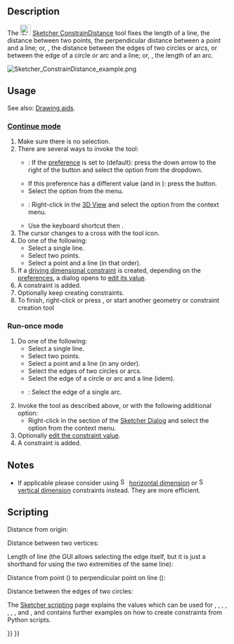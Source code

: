 <languages/>
<translate>

<!--T:12-->
{{Docnav
|[[Sketcher_ConstrainDistanceY|Vertical Dimension]]
|[[Sketcher_ConstrainRadiam|Radius/Diameter Dimension]]
|[[Sketcher_Workbench|Sketcher]]
|IconL=Sketcher_ConstrainDistanceY.svg
|IconR=Sketcher_ConstrainRadiam.svg
|IconC=Workbench_Sketcher.svg
}}

<!--T:1-->
{{GuiCommand
|Name=Sketcher ConstrainDistance
|MenuLocation=Sketch → Constraints → Distance Dimension
|Workbenches=[[Sketcher_Workbench|Sketcher]]
|Shortcut={{KEY|K}} {{KEY|D}}
|SeeAlso=[[Sketcher_ConstrainDistanceX|Sketcher ConstrainDistanceX]], [[Sketcher_ConstrainDistanceY|Sketcher ConstrainDistanceY]]
}}

==Description== <!--T:23-->

<!--T:2-->
The [[Image:Sketcher_ConstrainDistance.svg|24px]] [[Sketcher_ConstrainDistance|Sketcher ConstrainDistance]] tool fixes the length of a line, the distance between two points, the perpendicular distance between a point and a line; or, {{Version|0.21}}, the distance between the edges of two circles or arcs, or between the edge of a circle or arc and a line; or, {{Version|1.0}}, the length of an arc.

</translate>
[[Image:Sketcher_ConstrainDistance_example.png]]
<translate>

==Usage== <!--T:9-->

<!--T:25-->
See also: [[Sketcher_Workbench#Drawing_aids|Drawing aids]].

===[[Sketcher_Workbench#Continue_modes|Continue mode]]=== <!--T:26-->

<!--T:10-->
# Make sure there is no selection.
# There are several ways to invoke the tool:
#* {{Version|1.0}}: If the {{MenuCommand|Dimensioning constraints}} [[Sketcher_Preferences#General|preference]] is set to {{Value|Single tool}} (default): press the down arrow to the right of the {{Button|[[Image:Sketcher_Dimension.svg||x16px]][[Image:Toolbar_flyout_arrow.svg|x16px]]}} button and select the {{MenuCommand|[[Image:Sketcher_ConstrainDistance.svg|16px]] Distance Dimension}} option from the dropdown.
#* If this preference has a different value (and in {{VersionMinus|0.21}}): press the {{Button|[[Image:Sketcher_ConstrainDistance.svg|16px]] [[Sketcher_ConstrainDistance|Distance Dimension]]}} button.
#* Select the {{MenuCommand|Sketch → Constraints → [[File:Sketcher_ConstrainDistance.svg|16px]] Distance Dimension}} option from the menu.
#* {{Version|1.0}}: Right-click in the [[3D_View|3D View]] and select the {{MenuCommand|Dimension → [[Image:Sketcher_ConstrainDistance.svg|16px]] Distance Dimension}} option from the context menu.
#* Use the keyboard shortcut {{KEY|K}} then {{KEY|D}}.
# The cursor changes to a cross with the tool icon.
# Do one of the following:
#* Select a single line.
#* Select two points.
#* Select a point and a line (in that order).
# If a [[Sketcher_ToggleDrivingConstraint|driving dimensional constraint]] is created, depending on the [[Sketcher_Preferences#Display|preferences]], a dialog opens to [[Sketcher_Workbench#Edit_constraints|edit its value]].
# A constraint is added.
# Optionally keep creating constraints.
# To finish, right-click or press {{KEY|Esc}}, or start another geometry or constraint creation tool

===Run-once mode=== <!--T:27-->

<!--T:28-->
# Do one of the following:
#* Select a single line.
#* Select two points.
#* Select a point and a line (in any order).
#* Select the edges of two circles or arcs.
#* Select the edge of a circle or arc and a line (idem).
#* {{Version|1.0}}: Select the edge of a single arc.
# Invoke the tool as described above, or with the following additional option:
#* Right-click in the {{MenuCommand|Elements}} section of the [[Sketcher_Dialog|Sketcher Dialog]] and select the {{MenuCommand|[[Image:Sketcher_ConstrainDistance.svg|16px]] Distance Dimension}} option from the context menu.
# Optionally [[Sketcher_Workbench#Edit_constraints|edit the constraint value]].
# A constraint is added.

==Notes== <!--T:29-->

<!--T:3-->
* If applicable please consider using [[Image:Sketcher_ConstrainDistanceX.svg|16px]] [[Sketcher_ConstrainDistanceX|horizontal dimension]] or [[Image:Sketcher_ConstrainDistanceY.svg|16px]] [[Sketcher_ConstrainDistanceY|vertical dimension]] constraints instead. They are more efficient.

== Scripting == <!--T:17-->

<!--T:18-->
Distance from origin:

</translate>
{{Code|code=Sketch.addConstraint(Sketcher.Constraint('Distance', Edge, PointOfEdge, -1, 1, App.Units.Quantity('123.0 mm')))}}
<translate>

<!--T:19-->
Distance between two vertices:

</translate>
{{Code|code=Sketch.addConstraint(Sketcher.Constraint('Distance', Edge1, PointOfEdge1, Edge2, PointOfEdge2, App.Units.Quantity('123.0 mm')))}}
<translate>

<!--T:20-->
Length of line (the GUI allows selecting the edge itself, but it is just a shorthand for using the two extremities of the same line):

</translate>
{{Code|code=Sketch.addConstraint(Sketcher.Constraint('Distance', Line, 1, Line, 2, App.Units.Quantity('123.0 mm')))}}
<translate>

<!--T:21-->
Distance from point ({{incode|Edge, PointOfEdge}}) to perpendicular point on line ({{incode|Line}}):

</translate>
{{Code|code=Sketch.addConstraint(Sketcher.Constraint('Distance', Edge, PointOfEdge, Line, 0, App.Units.Quantity('123.0 mm')))}}
<translate>

<!--T:24-->
Distance between the edges of two circles:

</translate>
{{Code|code=Sketch.addConstraint(Sketcher.Constraint('Distance', Circle1, 0, Circle2, 0, App.Units.Quantity('123.0 mm')))}}
<translate>

<!--T:22-->
The [[Sketcher_scripting|Sketcher scripting]] page explains the values which can be used for {{incode|Edge}}, {{incode|Edge1}}, {{incode|Edge2}}, {{incode|PointOfEdge}}, {{incode|PointOfEdge1}}, {{incode|PointOfEdge2}}, {{incode|Line}}, {{incode|Circle1}} and {{incode|Circle2}}, and contains further examples on how to create constraints from Python scripts.


<!--T:13-->
{{Docnav
|[[Sketcher_ConstrainDistanceY|Vertical Dimension]]
|[[Sketcher_ConstrainRadiam|Radius/Diameter Dimension]]
|[[Sketcher_Workbench|Sketcher]]
|IconL=Sketcher_ConstrainDistanceY.svg
|IconR=Sketcher_ConstrainRadiam.svg
|IconC=Workbench_Sketcher.svg
}}

</translate>
{{Sketcher_Tools_navi{{#translation:}}}}
{{Userdocnavi{{#translation:}}}}